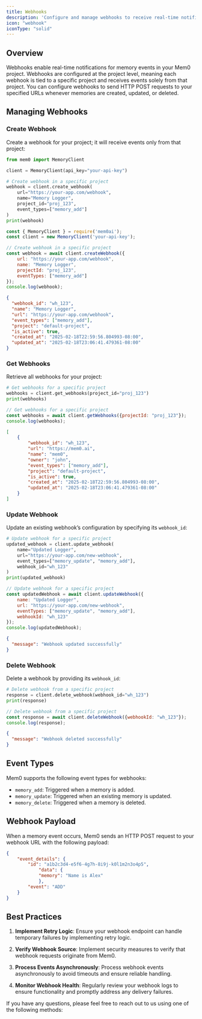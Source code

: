 ```yaml
---
title: Webhooks
description: 'Configure and manage webhooks to receive real-time notifications about memory events'
icon: "webhook"
iconType: "solid"
---
```


## Overview

Webhooks enable real-time notifications for memory events in your Mem0 project. Webhooks are configured at the project level, meaning each webhook is tied to a specific project and receives events solely from that project. You can configure webhooks to send HTTP POST requests to your specified URLs whenever memories are created, updated, or deleted.

## Managing Webhooks

### Create Webhook

Create a webhook for your project; it will receive events only from that project:
<CodeGroup>

```python Python
from mem0 import MemoryClient

client = MemoryClient(api_key="your-api-key")

# Create webhook in a specific project
webhook = client.create_webhook(
    url="https://your-app.com/webhook",
    name="Memory Logger",
    project_id="proj_123",
    event_types=["memory_add"]
)
print(webhook)
```

```javascript JavaScript
const { MemoryClient } = require('mem0ai');
const client = new MemoryClient('your-api-key');

// Create webhook in a specific project
const webhook = await client.createWebhook({
    url: "https://your-app.com/webhook",
    name: "Memory Logger",
    projectId: "proj_123",
    eventTypes: ["memory_add"]
});
console.log(webhook);
```

```json Output
{
  "webhook_id": "wh_123",
  "name": "Memory Logger",
  "url": "https://your-app.com/webhook",
  "event_types": ["memory_add"],
  "project": "default-project",
  "is_active": true,
  "created_at": "2025-02-18T22:59:56.804993-08:00",
  "updated_at": "2025-02-18T23:06:41.479361-08:00"
}
```

</CodeGroup>

### Get Webhooks

Retrieve all webhooks for your project:

<CodeGroup>

```python Python
# Get webhooks for a specific project
webhooks = client.get_webhooks(project_id="proj_123")
print(webhooks)
```

```javascript JavaScript
// Get webhooks for a specific project
const webhooks = await client.getWebhooks({projectId: "proj_123"});
console.log(webhooks);
```

```json Output
[
    {
        "webhook_id": "wh_123",
        "url": "https://mem0.ai",
        "name": "mem0",
        "owner": "john",
        "event_types": ["memory_add"],
        "project": "default-project",
        "is_active": true,
        "created_at": "2025-02-18T22:59:56.804993-08:00",
        "updated_at": "2025-02-18T23:06:41.479361-08:00"
    }
]

```

</CodeGroup>

### Update Webhook

Update an existing webhook’s configuration by specifying its `webhook_id`:

<CodeGroup>

```python Python
# Update webhook for a specific project
updated_webhook = client.update_webhook(
    name="Updated Logger",
    url="https://your-app.com/new-webhook",
    event_types=["memory_update", "memory_add"],
    webhook_id="wh_123"
)
print(updated_webhook)
```

```javascript JavaScript
// Update webhook for a specific project
const updatedWebhook = await client.updateWebhook({
    name: "Updated Logger",
    url: "https://your-app.com/new-webhook",
    eventTypes: ["memory_update", "memory_add"],
    webhookId: "wh_123"
});
console.log(updatedWebhook);
```

```json Output
{
  "message": "Webhook updated successfully"
}
```

</CodeGroup>

### Delete Webhook

Delete a webhook by providing its `webhook_id`:

<CodeGroup>

```python Python
# Delete webhook from a specific project
response = client.delete_webhook(webhook_id="wh_123")
print(response)
```

```javascript JavaScript
// Delete webhook from a specific project
const response = await client.deleteWebhook({webhookId: "wh_123"});
console.log(response);
```

```json Output
{
  "message": "Webhook deleted successfully"
}
```

</CodeGroup>

## Event Types

Mem0 supports the following event types for webhooks:

- `memory_add`: Triggered when a memory is added.
- `memory_update`: Triggered when an existing memory is updated.
- `memory_delete`: Triggered when a memory is deleted.

## Webhook Payload

When a memory event occurs, Mem0 sends an HTTP POST request to your webhook URL with the following payload:

```json
{
    "event_details": {
        "id": "a1b2c3d4-e5f6-4g7h-8i9j-k0l1m2n3o4p5",
            "data": {
            "memory": "Name is Alex"
            },
        "event": "ADD"
    }
}
```

## Best Practices

1. **Implement Retry Logic**: Ensure your webhook endpoint can handle temporary failures by implementing retry logic.

2. **Verify Webhook Source**: Implement security measures to verify that webhook requests originate from Mem0.

3. **Process Events Asynchronously**: Process webhook events asynchronously to avoid timeouts and ensure reliable handling.

4. **Monitor Webhook Health**: Regularly review your webhook logs to ensure functionality and promptly address any delivery failures.

If you have any questions, please feel free to reach out to us using one of the following methods:

<Snippet file="get-help.mdx" />